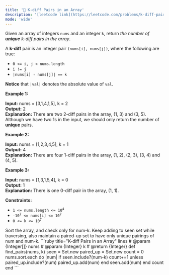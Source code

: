 ```yaml
---
title: '🧀 K-diff Pairs in an Array'
description: '[leetcode link](https://leetcode.com/problems/k-diff-pairs-in-an-array/description/)'
mode: 'wide'
---
```

<Tabs>
  <Tab title="Question" icon="circle-question" iconType="regular">
    <Card>
      <p>Given an array of integers <code>nums</code> and an integer <code>k</code>, return <em>the number of <b>unique</b> k-diff pairs in the array</em>.</p>  <p>A <strong>k-diff</strong> pair is an integer pair <code>(nums[i], nums[j])</code>, where the following are true:</p>  <ul>  <li><code>0 &lt;= i, j &lt; nums.length</code></li>  <li><code>i != j</code></li>  <li><code>|nums[i] - nums[j]| == k</code></li> </ul>  <p><strong>Notice</strong> that <code>|val|</code> denotes the absolute value of <code>val</code>.</p>   <p><strong class="example">Example 1:</strong></p>   <strong>Input:</strong> nums = [3,1,4,1,5], k = 2 <br/> <strong>Output:</strong> 2 <br/> <strong>Explanation:</strong> There are two 2-diff pairs in the array, (1, 3) and (3, 5). Although we have two 1s in the input, we should only return the number of <strong>unique</strong> pairs.   <p><strong class="example">Example 2:</strong></p>   <strong>Input:</strong> nums = [1,2,3,4,5], k = 1 <br/> <strong>Output:</strong> 4 <br/> <strong>Explanation:</strong> There are four 1-diff pairs in the array, (1, 2), (2, 3), (3, 4) and (4, 5).   <p><strong class="example">Example 3:</strong></p>   <strong>Input:</strong> nums = [1,3,1,5,4], k = 0 <br/> <strong>Output:</strong> 1 <br/> <strong>Explanation:</strong> There is one 0-diff pair in the array, (1, 1).    <p><strong>Constraints:</strong></p>  <ul>  <li><code>1 &lt;= nums.length &lt;= 10<sup>4</sup></code></li>  <li><code>-10<sup>7</sup> &lt;= nums[i] &lt;= 10<sup>7</sup></code></li>  <li><code>0 &lt;= k &lt;= 10<sup>7</sup></code></li> </ul> 
    </Card>
  </Tab>
  <Tab title="Solution" icon="lightbulb" iconType="regular" >
    <Card>
      Sort the array, and check only for num-k. Keep adding to seen set while traversing, also maintain a paired-up set to have only unique pairings of num and num-k. 
    </Card>
  <Expandable title="code">
    <CodeGroup dropdown>
```ruby title="K-diff Pairs in an Array" lines
# @param {Integer[]} nums
# @param {Integer} k
# @return {Integer}
def find_pairs(nums, k)
  seen = Set.new
  paired_up = Set.new
  count = 0 
  nums.sort.each do |num|
    if seen.include?(num-k)
      count+=1 unless paired_up.include?(num)
      paired_up.add(num)
    end
    seen.add(num)
  end
  count
end
```
    </CodeGroup>
  </Expandable>
  </Tab>
</Tabs>